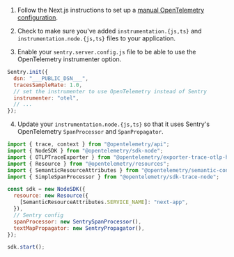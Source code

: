 1. Follow the Next.js instructions to set up a [manual OpenTelemetry configuration](https://nextjs.org/docs/app/building-your-application/optimizing/open-telemetry#manual-opentelemetry-configuration).

2. Check to make sure you've added `instrumentation.{js,ts}` and `instrumentation.node.{js,ts}` files to your application.

3. Enable your `sentry.server.config.js` file to be able to use the OpenTelemetry instrumenter option.

```javascript {filename:sentry.server.config.js}
Sentry.init({
  dsn: "___PUBLIC_DSN___",
  tracesSampleRate: 1.0,
  // set the instrumenter to use OpenTelemetry instead of Sentry
  instrumenter: "otel",
  // ...
});
```

4. Update your `instrumentation.node.{js,ts}` so that it uses Sentry's OpenTelemetry `SpanProcessor` and `SpanPropagator`.

```javascript {filename:instrumentation.node.js}
import { trace, context } from "@opentelemetry/api";
import { NodeSDK } from "@opentelemetry/sdk-node";
import { OTLPTraceExporter } from "@opentelemetry/exporter-trace-otlp-http";
import { Resource } from "@opentelemetry/resources";
import { SemanticResourceAttributes } from "@opentelemetry/semantic-conventions";
import { SimpleSpanProcessor } from "@opentelemetry/sdk-trace-node";

const sdk = new NodeSDK({
  resource: new Resource({
    [SemanticResourceAttributes.SERVICE_NAME]: "next-app",
  }),
  // Sentry config
  spanProcessor: new SentrySpanProcessor(),
  textMapPropagator: new SentryPropagator(),
});

sdk.start();
```
